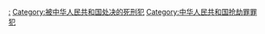 [[Category:中华人民共和国已执行死刑抢劫案|:]]
[[Category:被中华人民共和国处决的死刑犯|Category:被中华人民共和国处决的死刑犯]]
[[Category:中华人民共和国抢劫罪罪犯|Category:中华人民共和国抢劫罪罪犯]]